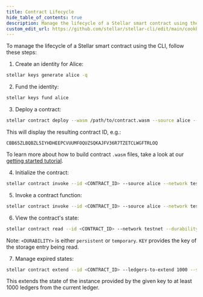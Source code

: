 ```yaml
---
title: Contract Lifecycle
hide_table_of_contents: true
description: Manage the lifecycle of a Stellar smart contract using the CLI
custom_edit_url: https://github.com/stellar/stellar-cli/edit/main/cookbook/contract-lifecycle.mdx
---
```


To manage the lifecycle of a Stellar smart contract using the CLI, follow these steps:

1. Create an identity for Alice:

```bash
stellar keys generate alice -q
```

2. Fund the identity:

```bash
stellar keys fund alice
```

3. Deploy a contract:

```bash
stellar contract deploy --wasm /path/to/contract.wasm --source alice --network testnet
```

This will display the resulting contract ID, e.g.:

```
CBB65ZLBQBZL5IYHDHEEPCVUUMFOQUZSQKAJFV36R7TZETCLWGFTRLOQ
```

To learn more about how to build contract `.wasm` files, take a look at our [getting started tutorial](https://developers.stellar.org/docs/build/smart-contracts/getting-started/setup).

4. Initialize the contract:

```bash cookbooktest.ignore
stellar contract invoke --id <CONTRACT_ID> --source alice --network testnet -- initialize --param1 value1 --param2 value2
```

5. Invoke a contract function:

```bash cookbooktest.ignore
stellar contract invoke --id <CONTRACT_ID> --source alice --network testnet -- function_name --arg1 value1 --arg2 value2
```

6. View the contract's state:

```bash
stellar contract read --id <CONTRACT_ID> --network testnet --durability <DURABILITY> --key <KEY>
```

Note: `<DURABILITY>` is either `persistent` or `temporary`. `KEY` provides the key of the storage entry being read.

7. Manage expired states:

```bash
stellar contract extend --id <CONTRACT_ID> --ledgers-to-extend 1000 --source alice --network testnet --durability <DURABILITY> --key <KEY>
```

This extends the state of the instance provided by the given key to at least 1000 ledgers from the current ledger.
